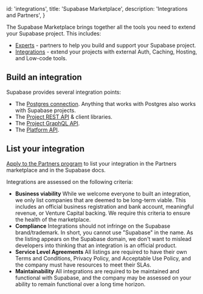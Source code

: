 
  id: 'integrations',
  title: 'Supabase Marketplace',
  description: 'Integrations and Partners',
}

The Supabase Marketplace brings together all the tools you need to extend your Supabase project. This includes:

- [Experts](https://supabase.com/partners/experts) - partners to help you build and support your Supabase project.
- [Integrations](https://supabase.com/partners/integrations) - extend your projects with external Auth, Caching, Hosting, and Low-code tools.

## Build an integration

Supabase provides several integration points:

- The [Postgres connection](/docs/guides/database/connecting-to-postgres). Anything that works with Postgres also works with Supabase projects.
- The [Project REST API](/docs/guides/database/api#rest-api) & client libraries.
- The [Project GraphQL API](/docs/guides/database/api#graphql-api).
- The [Platform API](/docs/reference/api).

## List your integration

[Apply to the Partners program](https://supabase.com/partners/integrations#become-a-partner) to list your integration in the Partners marketplace and in the Supabase docs.

Integrations are assessed on the following criteria:

- **Business viability**
  While we welcome everyone to built an integration, we only list companies that are deemed to be long-term viable. This includes an official business registration and bank account, meaningful revenue, or Venture Capital backing. We require this criteria to ensure the health of the marketplace.
- **Compliance**
  Integrations should not infringe on the Supabase brand/trademark. In short, you cannot use "Supabase" in the name. As the listing appears on the Supabase domain, we don't want to mislead developers into thinking that an integration is an official product.
- **Service Level Agreements**
  All listings are required to have their own Terms and Conditions, Privacy Policy, and Acceptable Use Policy, and the company must have resources to meet their SLAs.
- **Maintainability**
  All integrations are required to be maintained and functional with Supabase, and the company may be assessed on your ability to remain functional over a long time horizon.



